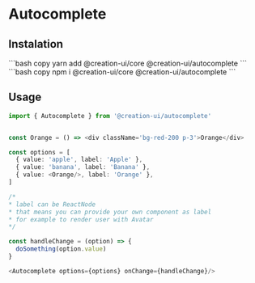 # Autocomplete

## Instalation


<Tabs items={SCRIPTS_TABS}>
  <Tab>
    ```bash copy
    yarn add @creation-ui/core @creation-ui/autocomplete
    ```
  </Tab>
  <Tab>
    ```bash copy
    npm i @creation-ui/core @creation-ui/autocomplete
     ```
  </Tab>
</Tabs>

## Usage

```ts copy
import { Autocomplete } from '@creation-ui/autocomplete'
```

```ts copy

const Orange = () => <div className='bg-red-200 p-3'>Orange</div>

const options = [
  { value: 'apple', label: 'Apple' },
  { value: 'banana', label: 'Banana' },
  { value: <Orange/>, label: 'Orange' },
]

/*
* label can be ReactNode
* that means you can provide your own component as label
* for example to render user with Avatar
*/

const handleChange = (option) => {
  doSomething(option.value)
}

<Autocomplete options={options} onChange={handleChange}/>


```
